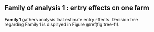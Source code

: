 ## Family of analysis 1 : entry effects on one farm {#family-1}

**Family 1** gathers analysis that estimate entry effects.
Decision tree regarding Family 1 is displayed in Figure \@ref(fig:tree-f1).
